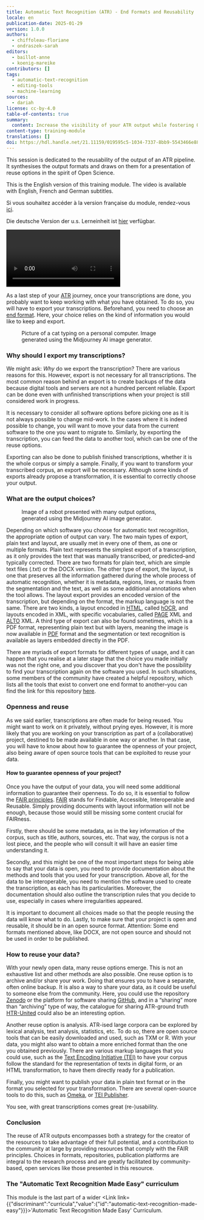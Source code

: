 ```yaml
---
title: Automatic Text Recognition (ATR) - End Formats and Reusability
locale: en
publication-date: 2025-01-29
version: 1.0.0
authors:
  - chiffoleau-floriane
  - ondraszek-sarah
editors:
  - baillot-anne
  - koenig-mareike
contributors: []
tags:
  - automatic-text-recognition
  - editing-tools
  - machine-learning
sources:
  - dariah
license: cc-by-4.0
table-of-contents: true
summary:
  content: Increase the visibility of your ATR output while fostering Open Science.
content-type: training-module
translations: []
doi: https://hdl.handle.net/21.11159/019595c5-1034-7337-8bb9-5543466e882b
---
```

This session is dedicated to the reusability of the output of an ATR pipeline. It synthesises the output formats and draws on them for a presentation of reuse options in the spirit of Open Science.

This is the English version of this training module. The video is available with English, French and German subtitles.

Si vous souhaitez accéder à la version française du module, rendez-vous [ici](https://harmoniseatr.hypotheses.org/2996).

Die deutsche Version der u.s. Lerneinheit ist [hier](https://harmoniseatr.hypotheses.org/2600) verfügbar.

<Video provider="youtube" id="500dhVkBSx0">

</Video>

As a last step of your [ATR](https://harmoniseatr.hypotheses.org/glossary-atr#ATRID) journey, once your transcriptions are done, you probably want to keep working with what you have obtained. To do so, you will have to export your transcriptions. Beforehand, you need to choose an [end format](https://harmoniseatr.hypotheses.org/glossary-atr#EndFormatsID). Here, your choice relies on the kind of information you would like to keep and export.

<Figure src="/assets/content/assets/en/resources/hosted/automatic-text-recognition-atr-end-formats-and-reusability/b16cfe76-2711-48a8-a1ec-8e0df87125f7.jpg" alignment="stretch">
  Picture of a cat typing on a personal computer. Image generated using the Midjourney AI image generator.
</Figure>

### Why should I export my transcriptions?

We might ask: *Why* do we export the transcription? There are various reasons for this. However, export is not necessary for all transcriptions. The most common reason behind an export is to create backups of the data because digital tools and servers are not a hundred percent reliable. Export can be done even with unfinished transcriptions when your project is still considered work in progress.

It is necessary to consider all software options before picking one as it is not always possible to change mid-work. In the cases where it is indeed possible to change, you will want to move your data from the current software to the one you want to migrate to. Similarly, by exporting the transcription, you can feed the data to another tool, which can be one of the reuse options.

Exporting can also be done to publish finished transcriptions, whether it is the whole corpus or simply a sample. Finally, if you want to transform your transcribed corpus, an export will be necessary. Although some kinds of exports already propose a transformation, it is essential to correctly choose your output.

### What are the output choices?

<Figure src="/assets/content/assets/en/resources/hosted/automatic-text-recognition-atr-end-formats-and-reusability/capture-2025-01-21-111843.png" alignment="stretch">
  Image of a robot presented with many output options, generated using the Midjourney AI image generator.
</Figure>

Depending on which software you choose for automatic text recognition, the appropriate option of output can vary. The two main types of export, plain text and layout, are usually met in every one of them, as one or multiple formats. Plain text represents the simplest export of a transcription, as it only provides the text that was manually transcribed, or predicted–and typically corrected. There are two formats for plain text, which are simple text files (.txt) or the DOCX version. The other type of export, the layout, is one that preserves all the information gathered during the whole process of automatic recognition, whether it is metadata, regions, lines, or masks from the segmentation and the text, as well as some additional annotations when the tool allows. The layout export provides an encoded version of the transcription, but depending on the format, the markup language is not the same. There are two kinds, a layout encoded in [HTML](https://harmoniseatr.hypotheses.org/glossary-atr#HTMLID), called [hOCR](https://harmoniseatr.hypotheses.org/glossary-atr#hOCR), and layouts encoded in XML, with specific vocabularies, called [PAGE](https://harmoniseatr.hypotheses.org/glossary-atr#PAGEID) XML and [ALTO](https://harmoniseatr.hypotheses.org/glossary-atr#ALTOID) XML. A third type of export can also be found sometimes, which is a PDF format, representing plain text but with layers, meaning the image is now available in [PDF](https://harmoniseatr.hypotheses.org/glossary-atr#PDFID) format and the segmentation or text recognition is available as layers embedded directly in the PDF.

There are myriads of export formats for different types of usage, and it can happen that you realise at a later stage that the choice you made initially was not the right one, and you discover that you don't have the possibility to find your transcription again on the software you used. In such situations, some members of the community have created a helpful repository, which lists all the tools that exist to convert one end format to another–you can find the link for this repository [here](https://github.com/cneud/ocr-conversion).

### Openness and reuse

As we said earlier, transcriptions are often made for being reused. You might want to work on it privately, without prying eyes. However, it is more likely that you are working on your transcription as part of a (collaborative) project, destined to be made available in one way or another. In that case, you will have to know about how to guarantee the openness of your project, also being aware of open source tools that can be exploited to reuse your data.

#### How to guarantee openness of your project?

Once you have the output of your data, you will need some additional information to guarantee their openness. To do so, it is essential to follow the [FAIR principles](https://www.go-fair.org/fair-principles/). [FAIR](https://harmoniseatr.hypotheses.org/glossary-atr#FAIRID) stands for Findable, Accessible, Interoperable and Reusable. Simply providing documents with layout information will not be enough, because those would still be missing some content crucial for FAIRness.

Firstly, there should be some metadata, as in the key information of the corpus, such as title, authors, sources, etc. That way, the corpus is not a lost piece, and the people who will consult it will have an easier time understanding it.

Secondly, and this might be one of the most important steps for being able to say that your data is open, you need to provide documentation about the methods and tools that you used for your transcription. Above all, for the data to be interoperable, you need to mention the software used to create the transcription, as each has its particularities. Moreover, the documentation should also outline the transcription rules that you decide to use, especially in cases where irregularities appeared.

It is important to document all choices made so that the people reusing the data will know what to do. Lastly, to make sure that your project is open and reusable, it should be in an open source format. Attention: Some end formats mentioned above, like DOCX, are not open source and should not be used in order to be published.

### How to reuse your data?

With your newly open data, many reuse options emerge. This is not an exhaustive list and other methods are also possible. One reuse option is to archive and/or share your work. Doing that ensures you to have a separate, often online backup. It is also a way to share your data, as it could be useful to someone else from the community. Here, you could use the repository [Zenodo](https://zenodo.org/) or the platform for software sharing [GitHub](https://github.com/), and in a “sharing” more than “archiving” type of way, the catalogue for sharing ATR-ground truth [HTR-United](https://htr-united.github.io/) could also be an interesting option.

Another reuse option is analysis. ATR-ised large corpora can be explored by lexical analysis, text analysis, statistics, etc. To do so, there are open source tools that can be easily downloaded and used, such as TXM or R. With your data, you might also want to obtain a more enriched format than the one you obtained previously. There are various markup languages that you could use, such as the [Text Encoding Initiative (TEI)](https://tei-c.org/) to have your corpus follow the standard for the representation of texts in digital form, or an HTML transformation, to have them directly ready for a publication.

Finally, you might want to publish your data in plain text format or in the format you selected for your transformation. There are several open-source tools to do this, such as [Omeka](https://omeka.org/), or [TEI Publisher](https://teipublisher.com/).

You see, with great transcriptions comes great (re-)usability.

### Conclusion

The reuse of ATR outputs encompasses both a strategy for the creator of the resources to take advantage of their full potential, and a contribution to the community at large by providing resources that comply with the FAIR principles. Choices in formats, repositories, publication platforms are integral to the research process and are greatly facilitated by community-based, open services like those presented in this resource.

### The "Automatic Text Recognition Made Easy" curriculum

This module is the last part of a wider <Link link={{"discriminant":"curricula","value":{"id":"automatic-text-recognition-made-easy"}}}>'Automatic Text Recognition Made Easy' Curriculum</Link>.
